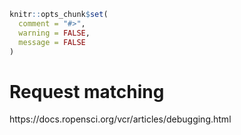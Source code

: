 ```r
knitr::opts_chunk$set(
  comment = "#>",
  warning = FALSE,
  message = FALSE
)
```


# Request matching {#request-matching}

https://docs.ropensci.org/vcr/articles/debugging.html